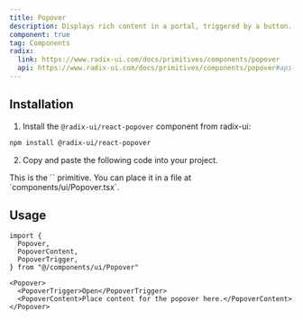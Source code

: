```yaml
---
title: Popover
description: Displays rich content in a portal, triggered by a button.
component: true
tag: Components
radix:
  link: https://www.radix-ui.com/docs/primitives/components/popover
  api: https://www.radix-ui.com/docs/primitives/components/popover#api-reference
---
```


<ComponentExample src="src/components/examples/PopoverDemo.tsx">
  <PopoverDemo />
</ComponentExample>

## Installation

1. Install the `@radix-ui/react-popover` component from radix-ui:

```bash
npm install @radix-ui/react-popover
```

2. Copy and paste the following code into your project.

<ComponentSource src="src/components/ui/Popover.tsx" />

<Alert variant="outline">
  This is the `<Popover />` primitive. You can place it in a file at
  `components/ui/Popover.tsx`.
</Alert>

## Usage

```tsx
import {
  Popover,
  PopoverContent,
  PopoverTrigger,
} from "@/components/ui/Popover"
```

```tsx
<Popover>
  <PopoverTrigger>Open</PopoverTrigger>
  <PopoverContent>Place content for the popover here.</PopoverContent>
</Popover>
```
